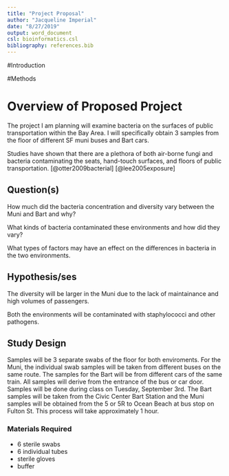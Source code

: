 ```yaml
---
title: "Project Proposal"
author: "Jacqueline Imperial"
date: "8/27/2019"
output: word_document
csl: bioinformatics.csl
bibliography: references.bib
---
```


#Introduction

#Methods



# Overview of Proposed Project 

The project I am planning will examine bacteria on the surfaces of public transportation within the Bay Area. I will specifically obtain 3 samples from the floor of different SF muni buses and Bart cars.

Studies have shown that there are a plethora of both air-borne fungi and bacteria contaminating the seats, hand-touch surfaces, and floors of public transportation. [@otter2009bacterial] [@lee2005exposure]

## Question(s)

How much did the bacteria concentration and diversity vary between the Muni and Bart and why?

What kinds of bacteria contaminated these environments and how did they vary?

What types of factors may have an effect on the differences in bacteria in the two environments. 

## Hypothesis/ses

The diversity will be larger in the Muni due to the lack of maintainance and high volumes of passengers. 

Both the environments will be contaminated with staphylococci and other pathogens. 

## Study Design 

  Samples will be 3 separate swabs of the floor for both enviroments. For the Muni, the individual swab samples will be taken from different buses on the same route. The samples for the Bart will be from different cars of the same train. All samples will derive from the entrance of the bus or car door.
  Samples will be done during class on Tuesday, September 3rd. The Bart samples will be taken from the Civic Center Bart Station and the Muni samples will be obtained from the 5 or 5R to Ocean Beach at bus stop on Fulton St. This process will take approximately 1 hour. 

### Materials Required

* 6 sterile swabs 
* 6 individual tubes
* sterile gloves
* buffer